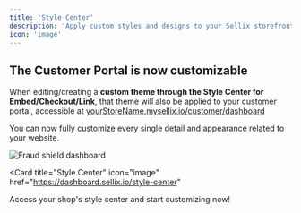 ```yaml
---
title: 'Style Center'
description: 'Apply custom styles and designs to your Sellix storefront and see your dreams become reality.'
icon: 'image'
---
```


## The Customer Portal is now customizable
When editing/creating a **custom theme through the Style Center for Embed/Checkout/Link**, that theme will also be applied to your customer portal, accessible at [yourStoreName.mysellix.io/customer/dashboard](https://yourstorename.mysellix.io/customer/dashboard)

You can now fully customize every single detail and appearance related to your website.

<img
  className="block"
  src="https://ci3.googleusercontent.com/meips/ADKq_NbGvEjSi7e-E6gsBz8CjLo_u36_yM62H1OfnhY4nlqwodXGjIGNRKOFMRG574TJFJI1Y97YUjysCuJLfQ9DUesh16uKUoDKPpfIA__JrpoRPZdvGwO66HhcOoF52cixFt-cXx_vFRQMIaqLmbcsv6txtXmzDm6F0fw=s0-d-e1-ft#https://mcusercontent.com/33d964e60df5e473fe19aab4f/images/a9a1a90d-1829-9931-70b6-a99c04466f0c.png"
  alt="Fraud shield dashboard"
/>

<Card
  title="Style Center"
  icon="image"
  href="https://dashboard.sellix.io/style-center"
>
  Access your shop's style center and start customizing now!
</Card>